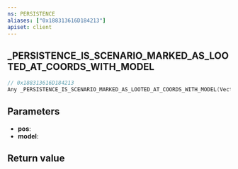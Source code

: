 ```yaml
---
ns: PERSISTENCE
aliases: ["0x188313616D184213"]
apiset: client
---
```

## _PERSISTENCE_IS_SCENARIO_MARKED_AS_LOOTED_AT_COORDS_WITH_MODEL

```c
// 0x188313616D184213
Any _PERSISTENCE_IS_SCENARIO_MARKED_AS_LOOTED_AT_COORDS_WITH_MODEL(Vector3 pos, Hash model);
```


## Parameters
* **pos**:
* **model**:

## Return value